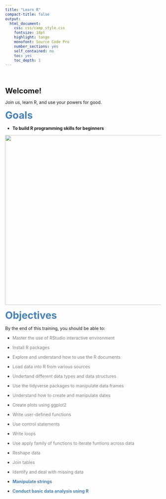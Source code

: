 ---
title: "Learn R"
compact-title: false
output:
  html_document:
    css: css/camp_style.css
    fontsize: 18pt
    highlight: tango
    monofont: Source Code Pro
    number_sections: yes
    self_contained: no
    toc: yes
    toc_depth: 1
---

<style type="text/css">

h1.title {
  font-size: 50px;
  font-weight: bold;
  text-align: center;
  margin-top: 40px;
  margin-bottom: 20px;
}

</style>

<br>


::::{.card data-latex=""}

<br>
<font size = "5">__Welcome!__</font>

Join us, learn R, and use your powers for good.

::::

<font size = "6" color = "steelblue">__Goals__</font>

* __To build R programming skills for beginners__ 

<center>
![](image/scaryR.png){width=550px}

</center>


<font size = "6" color = "steelblue">__Objectives__</font>

By the end of this training, you should be able to:

* <font color = "grey">Master the use of RStudio interactive environment</font>

* <font color = "grey">Install R packages</font>

* <font color = "grey">Explore and understand how to use the R documents</font>

* <font color = "grey">Load data into R from various sources</font>

* <font color = "grey">Undertand different data types and data structures</font>

* <font color = "grey">Use the tidyverse packages to manipulate data frames</font>

* <font color = "grey">Understand how to create and manipulate dates</font>

* <font color = "grey">Create plots using ggplot2 </font>

* <font color = "grey">Write user-defined functions</font>

* <font color = "grey">Use control statements</font>

* <font color = "grey">Write loops</font>

* <font color = "grey">Use apply family of functions to iterate funtions across data</font>

* <font color = "grey">Reshape data</font>

* <font color = "grey">Join tables</font>

* <font color = "grey">Identify and deal with missing data</font>

* <font color = "steelblue">__Manipulate strings__</font>

* <font color = "steelblue">__Conduct basic data analysis using R__</font>
